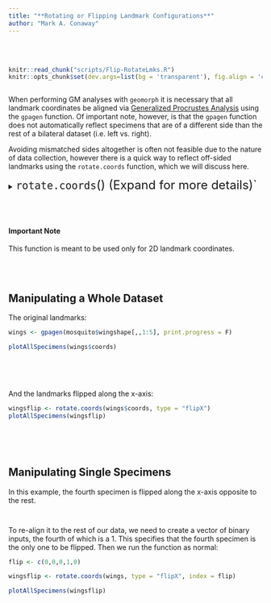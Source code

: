 ```yaml
---
title: "**Rotating or Flipping Landmark Configurations**"
author: "Mark A. Conaway"
---
```

<br></br>

```r
knitr::read_chunk("scripts/Flip-RotateLmks.R")
knitr::opts_chunk$set(dev.args=list(bg = 'transparent'), fig.align = 'center', class.source = ".custom-inline", class.output = ".custom-inline")
```

```r

```

When performing GM analyses with `geomorph` it is necessary that all landmark coordinates be aligned via [Generalized Procrustes Analysis](GPA) using the `gpagen` function. Of important note, however, is that the `gpagen` function does not automatically reflect specimens that are of a different side than the rest of a bilateral dataset (i.e. left vs. right).

Avoiding mismatched sides altogether is often not feasible due to the nature of data collection, however there is a quick way to reflect off-sided landmarks using the `rotate.coords` function, which we will discuss here.

<div class = "func">
<details>
  <summary> <font size="+2"> `rotate.coords`() (Expand for more details)` </font> </summary>

* $A$: An array of two-dimensional landmark coordinates, a gpagen object, or a matrix of two-dimensional coordinates for a single specimen.
* $type$: Type of rotation for flip to be performed. Specimens can be flipped along the x-axis ("flipX"), and the y-axis ("flipY"), or rotated clockwise ("rotateC") and counter-clockwise ("rotateCC").
* $index$: To be used if only specific specimens within a dataset are to be rotated/flipped. If NULL (the default) all specimens are rotated. To specify specimens, a vector with a binary index (0 = do not rotate, 1 = rotate) the same length as the number of specimens is used.
  
</details>
</div>
<br></br>

<div class = "note">
#### **Important Note** 
This function is meant to be used only for 2D landmark coordinates.
</div>
<br></br>

## Manipulating a Whole Dataset

The original landmarks:
<div class = "code">
```r
wings <- gpagen(mosquito$wingshape[,,1:5], print.progress = F)

plotAllSpecimens(wings$coords)

```
</div>
<br></br>

```r

```


And the landmarks flipped along the x-axis:
<div class = "code">
```r
wingsflip <- rotate.coords(wings$coords, type = "flipX")
plotAllSpecimens(wingsflip)
```
</div>
<br></br>

```r

```

## Manipulating Single Specimens

In this example, the fourth specimen is flipped along the x-axis opposite to the rest. 

```r

```

```r

```

To re-align it to the rest of our data, we need to create a vector of binary inputs, the fourth of which is a 1. This specifies that the fourth specimen is the only one to be flipped. Then we run the function as normal:

<div class = "code">
```r
flip <- c(0,0,0,1,0)

wingsflip <- rotate.coords(wings, type = "flipX", index = flip)

plotAllSpecimens(wingsflip)
```
</div>
<br></br>

```r

```



